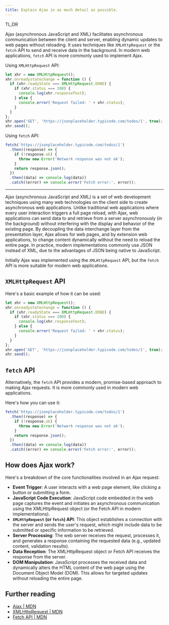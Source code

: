 ```yaml
---
title: Explain Ajax in as much detail as possible.
---
```


TL;DR

Ajax (asynchronous JavaScript and XML) facilitates asynchronous communication between the client and server, enabling dynamic updates to web pages without reloading. It uses techniques like `XMLHttpRequest` or the `fetch` API to send and receive data in the background. In modern web applications, `fetch` API is more commonly used to implement Ajax.

Using `XMLHttpRequest` API:

```js
let xhr = new XMLHttpRequest();
xhr.onreadystatechange = function () {
  if (xhr.readyState === XMLHttpRequest.DONE) {
    if (xhr.status === 200) {
      console.log(xhr.responseText);
    } else {
      console.error('Request failed: ' + xhr.status);
    }
  }
};
xhr.open('GET', 'https://jsonplaceholder.typicode.com/todos/1', true);
xhr.send();
```

Using `fetch` API:

```js
fetch('https://jsonplaceholder.typicode.com/todos/1')
  .then((response) => {
    if (!response.ok) {
      throw new Error('Network response was not ok');
    }
    return response.json();
  })
  .then((data) => console.log(data))
  .catch((error) => console.error('Fetch error:', error));
```

---

Ajax (asynchronous JavaScript and XML) is a set of web development techniques using many web technologies on the client side to create asynchronous web applications. Unlike traditional web applications where every user interaction triggers a full page reload, with Ajax, web applications can send data to and retrieve from a server asynchronously (in the background) without interfering with the display and behavior of the existing page. By decoupling the data interchange layer from the presentation layer, Ajax allows for web pages, and by extension web applications, to change content dynamically without the need to reload the entire page. In practice, modern implementations commonly use JSON instead of XML, due to the advantages of JSON being native to JavaScript.

Initially Ajax was implemented using the `XMLHttpRequest` API, but the `fetch` API is more suitable for modern web applications.

## `XMLHttpRequest` API

Here's a basic example of how it can be used:

```js
let xhr = new XMLHttpRequest();
xhr.onreadystatechange = function () {
  if (xhr.readyState === XMLHttpRequest.DONE) {
    if (xhr.status === 200) {
      console.log(xhr.responseText);
    } else {
      console.error('Request failed: ' + xhr.status);
    }
  }
};
xhr.open('GET', 'https://jsonplaceholder.typicode.com/todos/1', true);
xhr.send();
```

## `fetch` API

Alternatively, the `fetch` API provides a modern, promise-based approach to making Ajax requests. It is more commonly used in modern web applications.

Here's how you can use it:

```js
fetch('https://jsonplaceholder.typicode.com/todos/1')
  .then((response) => {
    if (!response.ok) {
      throw new Error('Network response was not ok');
    }
    return response.json();
  })
  .then((data) => console.log(data))
  .catch((error) => console.error('Fetch error:', error));
```

## How does Ajax work?

Here's a breakdown of the core functionalities involved in an Ajax request:

- **Event Trigger**: A user interacts with a web page element, like clicking a button or submitting a form.
- **JavaScript Code Execution**: JavaScript code embedded in the web page captures the event and initiates an asynchronous communication using the XMLHttpRequest object (or the Fetch API in modern implementations).
- **`XMLHttpRequest` (or `fetch`) API**: This object establishes a connection with the server and sends the user's request, which might include data to be submitted or specific information to be retrieved.
- **Server Processing**: The web server receives the request, processes it, and generates a response containing the requested data (e.g., updated content, validation results).
- **Data Reception**: The XMLHttpRequest object or Fetch API receives the response from the server.
- **DOM Manipulation**: JavaScript processes the received data and dynamically alters the HTML content of the web page using the Document Object Model (DOM). This allows for targeted updates without reloading the entire page.

## Further reading

- [Ajax | MDN](https://developer.mozilla.org/en-US/docs/Glossary/AJAX)
- [XMLHttpRequest | MDN](https://developer.mozilla.org/en-US/docs/Web/API/XMLHttpRequest)
- [Fetch API | MDN ](https://developer.mozilla.org/en-US/docs/Web/API/Fetch_API)
